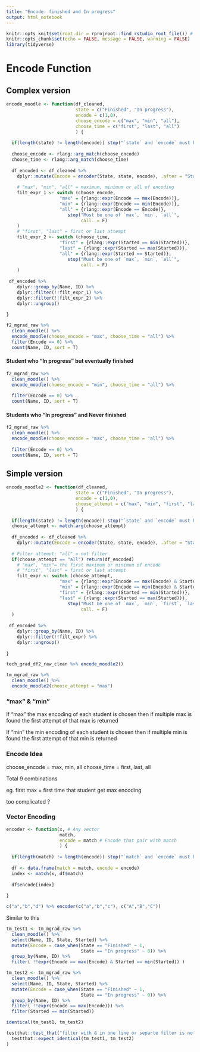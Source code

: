 ```yaml
---
title: "Encode: finished and In progress"
output: html_notebook
---
```


```r
knitr::opts_knit$set(root.dir = rprojroot::find_rstudio_root_file()) # Set WD to Root
knitr::opts_chunk$set(echo = FALSE, message = FALSE, warning = FALSE)
library(tidyverse)

```


# Encode Function


## Complex version

```r
encode_moodle <- function(df_cleaned, 
                          state = c("Finished", "In progress"),
                          encode = c(1,0),
                          choose_encode = c("max", "min", "all"),
                          choose_time = c("first", "last", "all")
                          ) {
  
  if(length(state) != length(encode)) stop("`state` and `encode` must have same length", call. = F)
  
  choose_encode <- rlang::arg_match(choose_encode)
  choose_time <- rlang::arg_match(choose_time)
  
  df_encoded <- df_cleaned %>% 
    dplyr::mutate(Encode = encoder(State, state, encode), .after = "State")
  
    # "max", "min", "all" = maximum, minimum or all of encoding 
    filt_expr_1 <- switch (choose_encode,
                    "max" = {rlang::expr(Encode == max(Encode))},
                    "min" = {rlang::expr(Encode == min(Encode))},
                    "all" = {rlang::expr(Encode == Encode)},
                       stop("Must be one of `max`, `min`, `all`", 
                            call. = F)
    )
    # "first", "last" = first or last attempt  
    filt_expr_2 <- switch (choose_time,
                    "first" = {rlang::expr(Started == min(Started))},
                    "last" = {rlang::expr(Started == max(Started))},
                    "all" = {rlang::expr(Started == Started)},
                       stop("Must be one of `max`, `min`, `all`", 
                            call. = F)
    )
    
 df_encoded %>% 
    dplyr::group_by(Name, ID) %>% 
    dplyr::filter(!!filt_expr_1) %>% 
    dplyr::filter(!!filt_expr_2) %>% 
    dplyr::ungroup()
  
}

f2_mgrad_raw %>% 
  clean_moodle() %>% 
  encode_moodle(choose_encode = "max", choose_time = "all") %>% 
  filter(Encode == 0) %>% 
  count(Name, ID, sort = T)
```

#### Student who "In progress" but eventually finished

```r
f2_mgrad_raw %>% 
  clean_moodle() %>% 
  encode_moodle(choose_encode = "min", choose_time = "all") %>% 
  
  filter(Encode == 0) %>% 
  count(Name, ID, sort = T)
```

#### Students who "In progress" and Never finished

```r
f2_mgrad_raw %>% 
  clean_moodle() %>% 
  encode_moodle(choose_encode = "max", choose_time = "all") %>% 
  
  filter(Encode == 0) %>% 
  count(Name, ID, sort = T)
```



## Simple version

```r
encode_moodle2 <- function(df_cleaned, 
                          state = c("Finished", "In progress"),
                          encode = c(1,0),
                          choose_attempt = c("max", "min", "first", "last", "all")
                          ) {
  
  if(length(state) != length(encode)) stop("`state` and `encode` must have same length", call. = F)
  choose_attempt <- match.arg(choose_attempt)
  
  df_encoded <- df_cleaned %>% 
    dplyr::mutate(Encode = encoder(State, state, encode), .after = "State")
  
  # Filter attempt: "all" = not filter 
  if(choose_attempt == "all") return(df_encoded)
    # "max", "min"= the first maximum or minimum of encode
    # "first", "last" = first or last attempt  
    filt_expr <- switch (choose_attempt,
                    "max" = {rlang::expr(Encode == max(Encode) & Started == min(Started))},
                    "min" = {rlang::expr(Encode == min(Encode) & Started == min(Started))},
                    "first" = {rlang::expr(Started == min(Started))},
                    "last" = {rlang::expr(Started == max(Started))},
                       stop("Must be one of `max`, `min`, `first`, `last`, `all`", 
                            call. = F)
  )
    
 df_encoded %>% 
    dplyr::group_by(Name, ID) %>% 
    dplyr::filter(!!filt_expr) %>% 
    dplyr::ungroup()
  
}

tech_grad_df2_raw_clean %>% encode_moodle2()

tm_mgrad_raw %>% 
  clean_moodle() %>% 
  encode_moodle2(choose_attempt = "max")
```

### "max" & "min"

If "max" the max encoding of each student is chosen then if multiple max is found
the first attempt of that max is returned

If "min" the min encoding of each student is chosen then if multiple min is found
the first attempt of that min is returned


### Encode Idea

choose_encode = max, min, all
choose_time = first, last, all 

Total 9 combinations


eg. first max = first time that student get max encoding

too complicated ?

### Vector Encoding

```r
encoder <- function(x, # Any vector
                    match, 
                    encode = match # Encode that pair with match
                    ) {
  
  if(length(match) != length(encode)) stop("`match` and `encode` must have same length", call. = F)
  
  df <- data.frame(match = match, encode = encode)
  index <- match(x, df$match)
  
  df$encode[index]
  
}

c("a","b","d") %>% encoder(c("a","b","c"), c("A","B","C"))
```



Similar to this

```r
tm_test1 <- tm_mgrad_raw %>% 
  clean_moodle() %>% 
  select(Name, ID, State, Started) %>% 
  mutate(Encode = case_when(State == "Finished" ~ 1,
                            State == "In progress" ~ 0)) %>% 
  group_by(Name, ID) %>% 
  filter( !!expr(Encode == max(Encode) & Started == min(Started)) ) 
```


```r
tm_test2 <- tm_mgrad_raw %>% 
  clean_moodle() %>% 
  select(Name, ID, State, Started) %>% 
  mutate(Encode = case_when(State == "Finished" ~ 1,
                            State == "In progress" ~ 0)) %>% 
  group_by(Name, ID) %>% 
  filter( !!expr(Encode == max(Encode))) %>% 
  filter(Started == min(Started))
```


```r
identical(tm_test1, tm_test2)
```

```r
testthat::test_that("filter with & in one line or separte filter is not difference",
  testthat::expect_identical(tm_test1, tm_test2)
)
```


